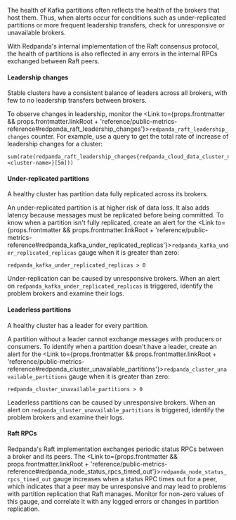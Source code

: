 
The health of Kafka partitions often reflects the health of the brokers that host them. Thus, when alerts occur for conditions such as under-replicated partitions or more frequent leadership transfers, check for unresponsive or unavailable brokers.

With Redpanda's internal implementation of the Raft consensus protocol, the health of partitions is also reflected in any errors in the internal RPCs exchanged between Raft peers.

#### Leadership changes

Stable clusters have a consistent balance of leaders across all brokers, with few to no leadership transfers between brokers.

To observe changes in leadership, monitor the <Link to={props.frontmatter && props.frontmatter.linkRoot + 'reference/public-metrics-reference#redpanda_raft_leadership_changes'}>`redpanda_raft_leadership_changes`</Link> counter. For example, use a query to get the total rate of increase of leadership changes for a cluster:

```
sum(rate(redpanda_raft_leadership_changes{redpanda_cloud_data_cluster_name=<cluster-name>}[5m]))
```
 
#### Under-replicated partitions

A healthy cluster has partition data fully replicated across its brokers. 

An under-replicated partition is at higher risk of data loss. It also adds latency because messages must be replicated before being committed. To know when a partition isn't fully replicated, create an alert for the <Link to={props.frontmatter && props.frontmatter.linkRoot + 'reference/public-metrics-reference#redpanda_kafka_under_replicated_replicas'}>`redpanda_kafka_under_replicated_replicas`</Link> gauge when it is greater than zero:

```
redpanda_kafka_under_replicated_replicas > 0
```

Under-replication can be caused by unresponsive brokers. When an alert on `redpanda_kafka_under_replicated_replicas` is triggered, identify the problem brokers and examine their logs. 

#### Leaderless partitions

A healthy cluster has a leader for every partition. 

A partition without a leader cannot exchange messages with producers or consumers. To identify when a partition doesn't have a leader, create an alert for the <Link to={props.frontmatter && props.frontmatter.linkRoot + 'reference/public-metrics-reference#redpanda_cluster_unavailable_partitions'}>`redpanda_cluster_unavailable_partitions`</Link> gauge when it is greater than zero: 

```
redpanda_cluster_unavailable_partitions > 0
```

Leaderless partitions can be caused by unresponsive brokers. When an alert on `redpanda_cluster_unavailable_partitions` is triggered, identify the problem brokers and examine their logs. 

#### Raft RPCs

Redpanda's Raft implementation exchanges periodic status RPCs between a broker and its peers. The <Link to={props.frontmatter && props.frontmatter.linkRoot + 'reference/public-metrics-reference#redpanda_node_status_rpcs_timed_out'}>`redpanda_node_status_rpcs_timed_out`</Link> gauge increases when a status RPC times out for a peer, which indicates that a peer may be unresponsive and may lead to problems with partition replication that Raft manages. Monitor for non-zero values of this gauge, and correlate it with any logged errors or changes in partition replication.
